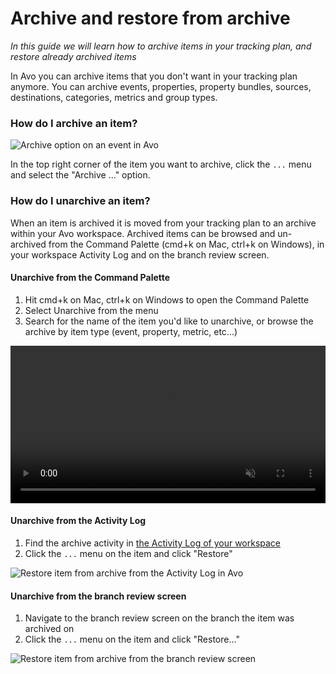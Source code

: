 # Archive and restore from archive

_In this guide we will learn how to archive items in your tracking plan, and restore already archived items_

In Avo you can archive items that you don't want in your tracking plan anymore. You can archive events, properties, property bundles, sources, destinations, categories, metrics and group types.

### How do I archive an item?

![Archive option on an event in Avo](/images/workspace/archive.png)

In the top right corner of the item you want to archive, click the `...` menu and select the "Archive ..." option.

### How do I unarchive an item?

When an item is archived it is moved from your tracking plan to an archive within your Avo workspace. Archived items can be browsed and un-archived from the Command Palette (cmd+k on Mac, ctrl+k on Windows), in your workspace Activity Log and on the branch review screen.

#### Unarchive from the Command Palette

1. Hit cmd+k on Mac, ctrl+k on Windows to open the Command Palette
2. Select Unarchive from the menu
3. Search for the name of the item you'd like to unarchive, or browse the archive by item type (event, property, metric, etc...)

<center>
  <video
    loop
    muted
    autoPlay
    controls
    src={'/docs/images/workspace/tracking-plan/command-palette-unarchive.mp4'}
    width="100%"
    alt="Unarchive from Command Palette"
  />
</center>

#### Unarchive from the Activity Log

1. Find the archive activity in [the Activity Log of your workspace](https://www.avo.app/schemas/default)
2. Click the `...` menu on the item and click "Restore"

![Restore item from archive from the Activity Log in Avo](/images/workspace/restore-archive.png)

#### Unarchive from the branch review screen

1. Navigate to the branch review screen on the branch the item was archived on
2. Click the `...` menu on the item and click "Restore..."

![Restore item from archive from the branch review screen](/images/workspace/tracking-plan/diff-view-unarchive.png)

